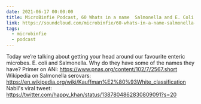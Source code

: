 ```yaml
---
date: 2021-06-17 00:00:00
title: MicroBinfie Podcast, 60 Whats in a name  Salmonella and E. Coli
link: https://soundcloud.com/microbinfie/60-whats-in-a-name-salmonella-and-e-coli
tags:
  - microbinfie
  - podcast
---
```

Today we’re talking about getting your head around our favourite
enteric microbes. E. coli and Salmonella. Why do they have some of the
names they have?  Primer on ANI:
https://www.pnas.org/content/102/7/2567.short Wikipedia on Salmonella
serovars:
https://en.wikipedia.org/wiki/Kauffman%E2%80%93White_classification
Nabil's viral tweet:
https://twitter.com/happy_khan/status/1387804862830809091?s=20

